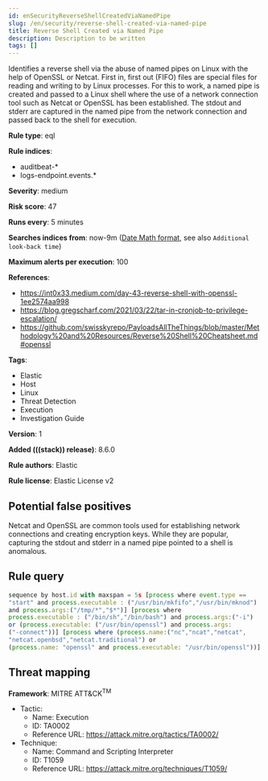 ```yaml
---
id: enSecurityReverseShellCreatedViaNamedPipe
slug: /en/security/reverse-shell-created-via-named-pipe
title: Reverse Shell Created via Named Pipe
description: Description to be written
tags: []
---
```


<div id="reverse-shell-created-via-named-pipe"></div>

Identifies a reverse shell via the abuse of named pipes on Linux with the help of OpenSSL or Netcat. First in, first out (FIFO) files are special files for reading and writing to by Linux processes. For this to work, a named pipe is created and passed to a Linux shell where the use of a network connection tool such as Netcat or OpenSSL has been established. The stdout and stderr are captured in the named pipe from the network connection and passed back to the shell for execution.

**Rule type**: eql

**Rule indices**:

* auditbeat-*
* logs-endpoint.events.*

**Severity**: medium

**Risk score**: 47

**Runs every**: 5 minutes

**Searches indices from**: now-9m ([Date Math format](((ref))/common-options.html#date-math), see also <DocLink id="enSecurityRulesUiCreate" section="set-the-rules-schedule">`Additional look-back time`</DocLink>)

**Maximum alerts per execution**: 100

**References**:

* https://int0x33.medium.com/day-43-reverse-shell-with-openssl-1ee2574aa998
* https://blog.gregscharf.com/2021/03/22/tar-in-cronjob-to-privilege-escalation/
* https://github.com/swisskyrepo/PayloadsAllTheThings/blob/master/Methodology%20and%20Resources/Reverse%20Shell%20Cheatsheet.md#openssl

**Tags**:

* Elastic
* Host
* Linux
* Threat Detection
* Execution
* Investigation Guide

**Version**: 1

**Added (((stack)) release)**: 8.6.0

**Rule authors**: Elastic

**Rule license**: Elastic License v2

## Potential false positives

Netcat and OpenSSL are common tools used for establishing network connections and creating encryption keys. While they are popular, capturing the stdout and stderr in a named pipe pointed to a shell is anomalous.

## Rule query

```js
sequence by host.id with maxspan = 5s [process where event.type ==
"start" and process.executable : ("/usr/bin/mkfifo","/usr/bin/mknod")
and process.args:("/tmp/*","$*")] [process where
process.executable : ("/bin/sh","/bin/bash") and process.args:("-i")
or (process.executable: ("/usr/bin/openssl") and process.args:
("-connect"))] [process where (process.name:("nc","ncat","netcat",
"netcat.openbsd","netcat.traditional") or
(process.name: "openssl" and process.executable: "/usr/bin/openssl"))]
```

## Threat mapping

**Framework**: MITRE ATT&CK<sup>TM</sup>

* Tactic:
    * Name: Execution
    * ID: TA0002
    * Reference URL: https://attack.mitre.org/tactics/TA0002/
* Technique:
    * Name: Command and Scripting Interpreter
    * ID: T1059
    * Reference URL: https://attack.mitre.org/techniques/T1059/

